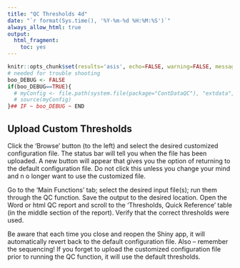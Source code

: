 ```yaml
---
title: "QC Thresholds 4d"
date: "`r format(Sys.time(), '%Y-%m-%d %H:%M:%S')`"
always_allow_html: true
output:
  html_fragment:
    toc: yes
---
```


```r
knitr::opts_chunk$set(results='asis', echo=FALSE, warning=FALSE, message = FALSE)
# needed for trouble shooting
boo_DEBUG <- FALSE
if(boo_DEBUG==TRUE){
  # myConfig <- file.path(system.file(package="ContDataQC"), "extdata", "config.ORIG.R")
  # source(myConfig)
}## IF ~ boo_DEBUG ~ END
```

## Upload Custom Thresholds

Click the 'Browse' button (to the left) and select the desired customized 
configuration file. The status bar will tell you when the file has been 
uploaded. A new button will appear that gives you the option of returning to the
default configuration file. Do not click this unless you change your mind and n
o longer want to use the customized file.

Go to the 'Main Functions' tab; select the desired input file(s); run them 
through the QC function. Save the output to the desired location. Open the Word 
or html QC report and scroll to the 'Thresholds, Quick Reference' table (in the 
middle section of the report). Verify that the correct thresholds were used.

Be aware that each time you close and reopen the Shiny app, it will 
automatically revert back to the default configuration file. Also – remember the
sequencing! If you forget to upload the customized configuration file prior to 
running the QC function, it will use the default thresholds.
